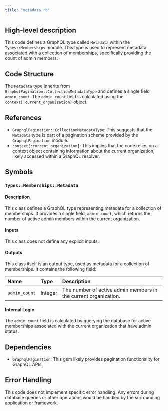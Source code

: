 ```yaml
---
title: "metadata.rb"
---
```


## High-level description
This code defines a GraphQL type called `Metadata` within the `Types::Memberships` module. This type is used to represent metadata associated with a collection of memberships, specifically providing the count of admin members.

## Code Structure
The `Metadata` type inherits from `GraphqlPagination::CollectionMetadataType` and defines a single field `admin_count`. The `admin_count` field is calculated using the `context[:current_organization]` object.

## References
- `GraphqlPagination::CollectionMetadataType`: This suggests that the `Metadata` type is part of a pagination scheme provided by the `GraphqlPagination` module.
- `context[:current_organization]`: This implies that the code relies on a context object containing information about the current organization, likely accessed within a GraphQL resolver.

## Symbols

### `Types::Memberships::Metadata`
#### Description
This class defines a GraphQL type representing metadata for a collection of memberships. It provides a single field, `admin_count`, which returns the number of active admin members within the current organization.

#### Inputs
This class does not define any explicit inputs.

#### Outputs
This class itself is an output type, used as metadata for a collection of memberships. It contains the following field:

| Name | Type | Description |
|:-----|:-----|:------------|
| `admin_count` | Integer | The number of active admin members in the current organization. |

#### Internal Logic
The `admin_count` field is calculated by querying the database for active memberships associated with the current organization that have admin status.

## Dependencies
- `GraphqlPagination`: This gem likely provides pagination functionality for GraphQL APIs.

## Error Handling
This code does not implement specific error handling. Any errors during database queries or other operations would be handled by the surrounding application or framework.
